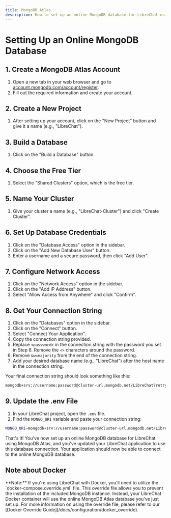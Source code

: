 ```yaml
---
title: MongoDB Atlas
description: How to set up an online MongoDB database for LibreChat using MongoDB Atlas
---
```


# Setting Up an Online MongoDB Database

## 1. Create a MongoDB Atlas Account
1. Open a new tab in your web browser and go to [account.mongodb.com/account/register](https://account.mongodb.com/account/register).
2. Fill out the required information and create your account.

## 2. Create a New Project
1. After setting up your account, click on the "New Project" button and give it a name (e.g., "LibreChat").

## 3. Build a Database
1. Click on the "Build a Database" button.

## 4. Choose the Free Tier
1. Select the "Shared Clusters" option, which is the free tier.

## 5. Name Your Cluster
1. Give your cluster a name (e.g., "LibreChat-Cluster") and click "Create Cluster".

## 6. Set Up Database Credentials
1. Click on the "Database Access" option in the sidebar.
2. Click on the "Add New Database User" button.
3. Enter a username and a secure password, then click "Add User".

## 7. Configure Network Access
1. Click on the "Network Access" option in the sidebar.
2. Click on the "Add IP Address" button.
3. Select "Allow Access from Anywhere" and click "Confirm".

## 8. Get Your Connection String
1. Click on the "Databases" option in the sidebar.
2. Click on the "Connect" button.
3. Select "Connect Your Application".
4. Copy the connection string provided.
5. Replace `<password>` in the connection string with the password you set in Step 6. Remove the `<>` characters around the password.
6. Remove `&w=majority` from the end of the connection string.
7. Add your desired database name (e.g., "LibreChat") after the host name in the connection string.

Your final connection string should look something like this:

```sh filename="Connection String"
mongodb+srv://username:password@cluster-url.mongodb.net/LibreChat?retryWrites=true
```

## 9. Update the .env File
1. In your LibreChat project, open the `.env` file.
2. Find the `MONGO_URI` variable and paste your connection string:

```sh filename=".env"
MONGO_URI=mongodb+srv://username:password@cluster-url.mongodb.net/LibreChat?retryWrites=true
```

That's it! You've now set up an online MongoDB database for LibreChat using MongoDB Atlas, and you've updated your LibreChat application to use this database connection. Your application should now be able to connect to the online MongoDB database.

## Note about Docker

<Callout type="note" title="Docker">
**Note:** If you're using LibreChat with Docker, you'll need to utilize the `docker-compose.override.yml` file. This override file allows you to prevent the installation of the included MongoDB instance. Instead, your LibreChat Docker container will use the online MongoDB Atlas database you've just set up. For more information on using the override file, please refer to our [Docker Override Guide](/docs/configuration/docker_override).
</Callout>

